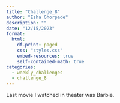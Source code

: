 ```yaml
---
title: "Challenge_8"
author: "Esha Ghorpade"
description: ""
date: "12/15/2023"
format:
  html:
    df-print: paged
    css: "styles.css"
    embed-resources: true
    self-contained-math: true
categories:
  - weekly_challenges
  - challenge_8
---
```

Last movie I watched in theater was Barbie.